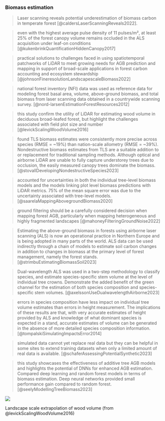 
### Biomass estimation

> Laser scanning reveals potential underestimation of biomass carbon in temperate forest [@caldersLaserScanningReveals2022].

> even with the highest average pulse density of 11 pulses/m², at least 25% of the forest canopy volume remains occluded in the ALS acquisition under leaf-on conditions [@kukenbrinkQuantificationHiddenCanopy2017]

> practical solutions to challenges faced in using spatiotemporal patchworks of LiDAR to meet growing needs for AGB prediction and mapping in support of broad-scale applications in forest carbon accounting and ecosystem stewardship [@johnsonFineresolutionLandscapescaleBiomass2022]

> national forest inventory (NFI) data was used as reference data for modeling forest basal area, volume, above-ground biomass, and total biomass from laser scanning data obtained in a countrywide scanning survey. [@nord-larsenEstimationForestResources2012]

> this study confirm the utility of LiDAR for estimating wood volume in deciduous broad-leafed forest, but highlight the challenges associated with field plot size and number [@levickScalingWoodVolume2016]

> found TLS biomass estimates were consistently more precise across species (RMSE = ~19%) than nation-scale allometry (RMSE = ~39%). Nondestructive biomass estimates from TLS are a suitable addition to or replacement for traditional sampling methods. 
Although optical and airborne LiDAR are unable to fully capture understorey trees due to occlusion, the easily measured canopy trees dominate the biomass. [@stovallDevelopingNondestructiveSpecies2023]

> accounted for uncertainties in both the individual tree-level biomass models and the models linking plot level biomass predictions with LiDAR metrics.
75% of the mean square error was due to the uncertainty associated with tree-level models. [@saarelaMappingAbovegroundBiomass2020]

> ground filtering should be a carefully considered decision when mapping forest AGB, particularly when mapping heterogeneous and highly fragmented landscapes [@mahoneyFilteringGroundNoise2022]

> Estimating the above-ground biomass in forests using airborne laser scanning (ALS) is now an operational practice in Northern Europe and is being adopted in many parts of the world.
ALS data can be used indirectly through a chain of models to estimate soil carbon changes in addition to changes in biomass at the primary level of forest management, namely the forest stands. [@strimbuEstimatingBiomassSoil2023]

> Dual-wavelength ALS was used in a two-step methodology to classify species, and estimate species-specific stem volume at the level of individual tree crowns. Demonstrate the added benefit of the green channel for the estimation of both species composition and species-specific stem volumes. [@axelssonUseDualwavelengthAirborne2023]

> errors in species composition have less impact on individual tree volume estimates than errors in height measurement. The implications of these results are that, with very accurate estimates of height provided by ALS and knowledge of what dominant species is expected in a stand, accurate estimates of volume can be generated in the absence of more detailed species composition information. [@tompalskiSimulatingImpactsError2014]

> simulated data cannot yet replace real data but they can be helpful in some sites to extend training datasets when only a limited amount of real data is available. [@schaferAssessingPotentialSynthetic2023]

> this study showcases the effectiveness of additive tree AGB models and highlights the potential of DNNs for enhanced AGB estimation. Compared deep learning and random forest models in terms of biomass estimation. Deep neural networks provided small performance gain compared to random forest. [@seelyModellingTreeBiomass2023]


::: {#fig-cwd}
![](https://media.springernature.com/full/springer-static/image/art%3A10.1186%2Fs13021-016-0048-7/MediaObjects/13021_2016_48_Fig5_HTML.gif?as=webp)

Landscape scale extrapolation of wood volume (from @levickScalingWoodVolume2016)
:::


